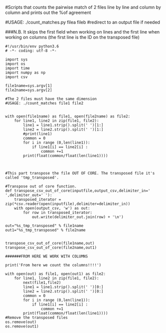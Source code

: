 #Scripts that counts the pairwise match of 2 files line by line and column by column and prints out the %of agreement


#USAGE: ./count_matches.py filea fileb
#redirect to an output file if needed

###N.B. It skips the first field when working on lines and the first line when working on columns (the first line is the ID on the transposed file)

```
#!/usr/bin/env python3.6
# -*- coding: utf-8 -*- 

import sys 
import os
import time
import numpy as np 
import csv

file1name=sys.argv[1]
file2name=sys.argv[2]

#The 2 files must have the same dimension
#USAGE: ./count_matches file1 file2


with open(file1name) as file1, open(file2name) as file2:
    for line1, line2 in zip(file1, file2):
        line1 = line1.strip().split(' ')[1:]
        line2 = line2.strip().split(' ')[1:]
        #print(line1)
        common = 0
        for i in range (0,len(line1)):
            if line1[i] == line2[i] :
                common +=1
        print(float(common/float(len(line1))))



#This part transpose the file OUT OF CORE. The transposed file it's called 'tmp_transposed'. 

#Transpose out of core function. 
def transpose_csv_out_of_core(inputfile,output_csv,delimiter_in=' ',delimiter_out=' '):
    transposed_iterator = zip(*csv.reader(open(inputfile),delimiter=delimiter_in))
    with open(output_csv, 'w') as out:
        for row in transposed_iterator:
            out.write(delimiter_out.join(row) + '\n')

out="%s_tmp_transposed" % file1name
out1="%s_tmp_transposed" % file2name


transpose_csv_out_of_core(file1name,out)
transpose_csv_out_of_core(file2name,out1)

#######FROM HERE WE WORK WITH COLUMNS

print('From here we count the columns!!!!')

with open(out) as file1, open(out1) as file2:
    for line1, line2 in zip(file1, file2):
        next(file1,file2)
        line1 = line1.strip().split(' ')[0:]
        line2 = line2.strip().split(' ')[0:]
        common = 0
        for i in range (0,len(line1)):
            if line1[i] == line2[i] :
                common +=1
        print(float(common/float(len(line1))))
#Remove the transposed files
os.remove(out)
os.remove(out1)
```
